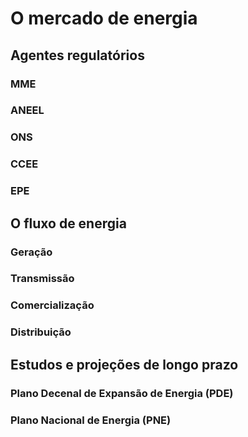 <!--
This is for including Chapter 1.  Notice that it's also good practice to name your chunk.  This will help you debug potential issues as you knit.  The chunk above is called intro and the one below is called chapter1.  Feel free to change the name of the Rmd file as you wish, but don't forget to change it here from chap1.Rmd.
-->

<!--
The {#rmd-basics} text after the chapter declaration will allow us to link throughout the document back to the beginning of Chapter 1.  These labels will automatically be generated (if not specified) by changing the spaces to hyphens and capital letters to lowercase.  Look for the reference to this label at the beginning of Chapter 2.
-->

# O mercado de energia

## Agentes regulatórios

### MME

### ANEEL

### ONS

### CCEE

### EPE

## O fluxo de energia

### Geração

### Transmissão

### Comercialização

### Distribuição

## Estudos e projeções de longo prazo

### Plano Decenal de Expansão de Energia (PDE)

### Plano Nacional de Energia (PNE)



